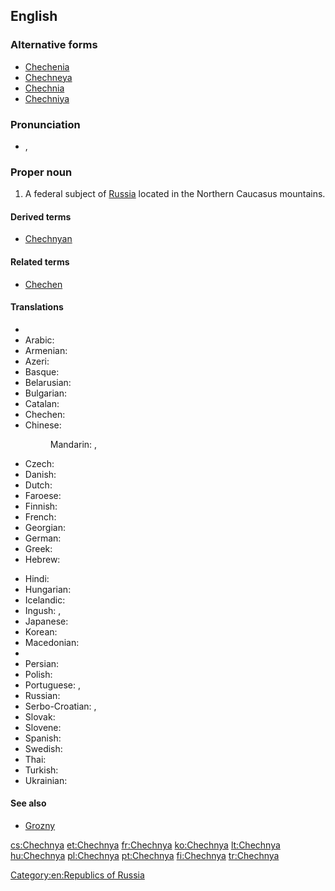 ==English==
{{wikipedia}}

===Alternative forms===
* [[Chechenia]]
* [[Chechneya]]
* [[Chechnia]]
* [[Chechniya]]

===Pronunciation===
* {{a|UK}} {{IPA|/ˈtʃɛtʃ.ni.ə/|/ˈtʃɛtʃ.ɲi.ə/}}, {{X-SAMPA|/"tSEtS.ni.@/|/"tSEtS.Ji.@/}}

===Proper noun===
{{en-proper noun}}

# A federal subject of [[Russia]] located in the Northern Caucasus mountains.

====Derived terms====
* [[Chechnyan]]

====Related terms====
* [[Chechen]]

====Translations====
{{trans-top|federal subject of Russia}}
* {{trreq|Abkhaz}}
* Arabic: {{t-|ar|الشيشان|m|tr=al-shiishān}}
* Armenian: {{t-|hy|Չեչնիա|tr=Čečnia}}
* Azeri: {{t-|az|Çeçenistan}}
* Basque: {{t-|eu|Txetxenia}}
* Belarusian: {{t-|be|Чачня|f|tr=Čačnjá}}
* Bulgarian: {{t-|bg|Чечения|f|tr=Čečénija}}
* Catalan: {{t-|ca|Txetxènia|f}}
* Chechen: {{tø|ce|Нохчийчоь|tr=Noxçiyçö}}
* Chinese:
*: Mandarin: {{t|cmn|車臣|sc=Hani}}, {{t|cmn|车臣|tr=Chēchén|sc=Hani}}
* Czech: {{t-|cs|Čečensko|n}}
* Danish: {{t-|da|Tjetjenien}}
* Dutch: {{t-|nl|Tsjetsjenië}}
* Faroese: {{t-|fo|Kekenia|n}}
* Finnish: {{t+|fi|Tšetšenia}}
* French: {{t+|fr|Tchétchénie|f}}
* Georgian: {{t-|ka|ჩეჩნეთი|tr=čečnet'i|sc=Geor}}
* German: {{t+|de|Tschetschenien}}
* Greek: {{t-|el|Τσετσενία|f|tr=Tsetsenía|sc=Grek}}
* Hebrew: {{t-|he|צ'צ'ניה}}
{{trans-mid}}
* Hindi: {{t-|hi|चेचन्या|tr=cecan'yā}}
* Hungarian: {{t+|hu|Csecsenföld}}
* Icelandic: {{t-|is|Téténía|f}}
* Ingush: {{tø|inh|Нохчийче|tr=Noxçiyçe}}, {{tø|inh|Нохчий Мохк|tr=Noxçiy Moxk}}
* Japanese: {{t-|ja|チェチェン|tr=Chechen}}
* Korean: {{t-|ko|체첸|tr=Chechen|sc=Hang}}
* Macedonian: {{t-|mk|Чеченија|f|tr=Čečénija}}
* {{trreq|Ossetian}}
* Persian: {{t-|fa|چچنستان}}
* Polish: {{t+|pl|Czeczenia|f}}
* Portuguese: {{t+|pt|Chechénia|f}}, {{t+|pt|Chechênia|f}}
* Russian: {{t+|ru|Чечня|f|tr=Čečnjá}}
* Serbo-Croatian: {{t-|sh|Чеченија|f|sc=Cyrl}},  {{t-|sh|Čečenija|f}}
* Slovak: {{t-|sk|Čečensko|n}}
* Slovene: {{t-|sl|Čečenija|f}}
* Spanish: {{t+|es|Chechenia|f}}
* Swedish: {{t+|sv|Tjetjenien|c}}
* Thai: {{t-|th|เชชเนีย}}
* Turkish: {{t-|tr|Çeçenya}}
* Ukrainian: {{t-|uk|Чечня|f|tr=Čečnjá}}
{{trans-bottom}}

====See also====
* [[Grozny]]

[[Category:en:Republics of Russia]]

[[cs:Chechnya]]
[[et:Chechnya]]
[[fr:Chechnya]]
[[ko:Chechnya]]
[[lt:Chechnya]]
[[hu:Chechnya]]
[[pl:Chechnya]]
[[pt:Chechnya]]
[[fi:Chechnya]]
[[tr:Chechnya]]